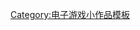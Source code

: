 {{asbox
| image     = NES MIDI.svg
| pix       = 45
| subject   = 
| qualifier = 電子遊戲音樂家
| category  =遊戲音樂作曲家小作品
| tempsort  = * 
| name      = Template:Videogame-musician-stub
}}<noinclude>
[[Category:电子游戏小作品模板]]
</noinclude>